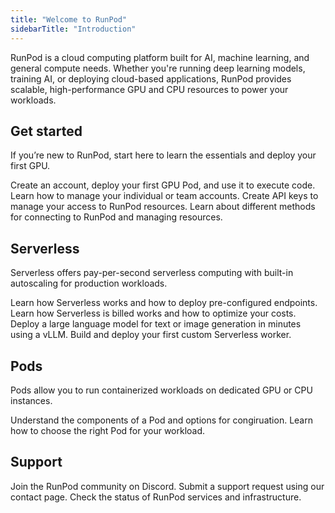 ```yaml
---
title: "Welcome to RunPod"
sidebarTitle: "Introduction"
---
```


RunPod is a cloud computing platform built for AI, machine learning, and general compute needs. Whether you're running deep learning models, training AI, or deploying cloud-based applications, RunPod provides scalable, high-performance GPU and CPU resources to power your workloads.

## Get started

If you’re new to RunPod, start here to learn the essentials and deploy your first GPU.

<CardGroup>
    <Card title="Quickstart" href="/get-started" icon="bolt-lightning">
        Create an account, deploy your first GPU Pod, and use it to execute code.
    </Card>
    <Card title="Manage accounts" href="/get-started/manage-accounts" icon="users">
        Learn how to manage your individual or team accounts.
    </Card>
    <Card title="Create an API key" href="/get-started/api-keys" icon="key">
        Create API keys to manage your access to RunPod resources.
    </Card>
    <Card title="Connection options" href="/get-started/connect-to-runpod" icon="plug">
        Learn about different methods for connecting to RunPod and managing resources.
    </Card>
</CardGroup>

## Serverless

Serverless offers pay-per-second serverless computing with built-in autoscaling for production workloads.

<CardGroup>
    <Card title="Introduction" href="/serverless/overview" icon="cloud">
        Learn how Serverless works and how to deploy pre-configured endpoints.
    </Card>
    <Card title="Pricing" href="/serverless/pricing" icon="dollar-sign">
        Learn how Serverless is billed works and how to optimize your costs.
    </Card>
    <Card title="vLLM quickstart" href="/serverless/vllm/get-started" icon="cloud-bolt">
        Deploy a large language model for text or image generation in minutes using a vLLM.
    </Card>
    <Card title="Build your first worker" href="/serverless/workers/custom-worker" icon="code">
        Build and deploy your first custom Serverless worker.
    </Card>
</CardGroup>

## Pods

Pods allow you to run containerized workloads on dedicated GPU or CPU instances.

<CardGroup>
    <Card title="Introduction" href="/pods/overview" icon="microchip">
        Understand the components of a Pod and options for congiruation.
    </Card>
    <Card title="Choose a Pod" href="/pods/choose-a-pod" icon="server">
        Learn how to choose the right Pod for your workload.
    </Card>
</CardGroup>

## Support

<Columns cols={3}>
    <Card title="Discord" href="https://discord.gg/cUpRmau42V" icon="discord">
        Join the RunPod community on Discord.
    </Card>
    <Card title="Contact" href="https://contact.runpod.io/hc/requests/new" icon="headset">
        Submit a support request using our contact page.
    </Card>
    <Card title="Status page" href="https://status.runpod.io" icon="chart-line">
        Check the status of RunPod services and infrastructure.
    </Card>
</Columns>
